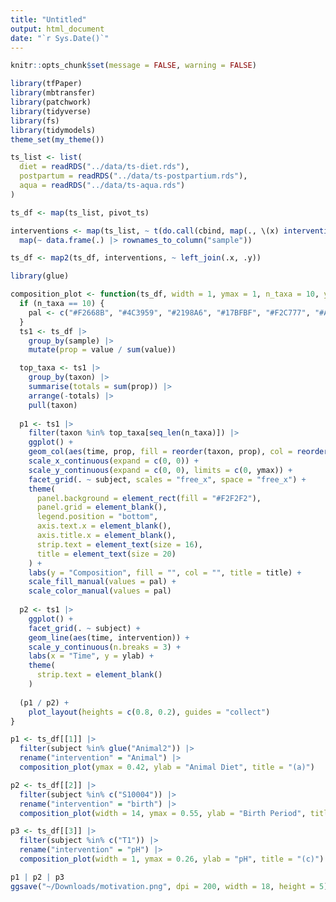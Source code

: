 ```yaml
---
title: "Untitled"
output: html_document
date: "`r Sys.Date()`"
---
```


```r
knitr::opts_chunk$set(message = FALSE, warning = FALSE)
```

```r
library(tfPaper)
library(mbtransfer)
library(patchwork)
library(tidyverse)
library(fs)
library(tidymodels)
theme_set(my_theme())
```

```r
ts_list <- list(
  diet = readRDS("../data/ts-diet.rds"),
  postpartum = readRDS("../data/ts-postpartium.rds"),
  aqua = readRDS("../data/ts-aqua.rds")
)
```

```r
ts_df <- map(ts_list, pivot_ts)

interventions <- map(ts_list, ~ t(do.call(cbind, map(., \(x) interventions(x))))) |>
  map(~ data.frame(.) |> rownames_to_column("sample"))

ts_df <- map2(ts_df, interventions, ~ left_join(.x, .y))
```

```r
library(glue)

composition_plot <- function(ts_df, width = 1, ymax = 1, n_taxa = 10, ylab = "Intervention", title = "") {
  if (n_taxa == 10) {
    pal <- c("#F2668B", "#4C3959", "#2198A6", "#17BFBF", "#F2C777", "#A577A6", "#BF3C1F", "#75A644", "#D99C52", "#69BF97")
  }
  ts1 <- ts_df |>
    group_by(sample) |>
    mutate(prop = value / sum(value))

  top_taxa <- ts1 |>
    group_by(taxon) |>
    summarise(totals = sum(prop)) |>
    arrange(-totals) |>
    pull(taxon)
  
  p1 <- ts1 |>
    filter(taxon %in% top_taxa[seq_len(n_taxa)]) |>
    ggplot() +
    geom_col(aes(time, prop, fill = reorder(taxon, prop), col = reorder(taxon, prop)), width = width) +
    scale_x_continuous(expand = c(0, 0)) +
    scale_y_continuous(expand = c(0, 0), limits = c(0, ymax)) +
    facet_grid(. ~ subject, scales = "free_x", space = "free_x") +
    theme(
      panel.background = element_rect(fill = "#F2F2F2"),
      panel.grid = element_blank(),
      legend.position = "bottom",
      axis.text.x = element_blank(),
      axis.title.x = element_blank(),
      strip.text = element_text(size = 16),
      title = element_text(size = 20)
    ) +
    labs(y = "Composition", fill = "", col = "", title = title) +
    scale_fill_manual(values = pal) +
    scale_color_manual(values = pal)
  
  p2 <- ts1 |>
    ggplot() +
    facet_grid(. ~ subject) +
    geom_line(aes(time, intervention)) +
    scale_y_continuous(n.breaks = 3) +
    labs(x = "Time", y = ylab) +
    theme(
      strip.text = element_blank()
    )
  
  (p1 / p2) +
    plot_layout(heights = c(0.8, 0.2), guides = "collect")
}
```


```r
p1 <- ts_df[[1]] |>
  filter(subject %in% glue("Animal2")) |>
  rename("intervention" = "Animal") |>
  composition_plot(ymax = 0.42, ylab = "Animal Diet", title = "(a)")

p2 <- ts_df[[2]] |>
  filter(subject %in% c("S10004")) |>
  rename("intervention" = "birth") |>
  composition_plot(width = 14, ymax = 0.55, ylab = "Birth Period", title = "(b)")

p3 <- ts_df[[3]] |>
  filter(subject %in% c("T1")) |>
  rename("intervention" = "pH") |>
  composition_plot(width = 1, ymax = 0.26, ylab = "pH", title = "(c)")
```


```r
p1 | p2 | p3
ggsave("~/Downloads/motivation.png", dpi = 200, width = 18, height = 5)
```

